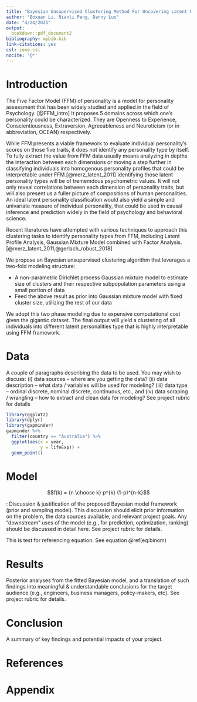 ```yaml
---
title: "Bayesian Unsupervised Clustering Method For Uncovering Latent Personality Types "
author: "Boxuan Li, Nianli Peng, Danny Luo"
date: "4/24/2021"
output:
  bookdown::pdf_document2
bibliography: mybib.bib
link-citations: yes
csl: ieee.csl
nocite: '@*'
---
```

# Introduction

The Five Factor Model (FFM) of personality is a model for personality assessment that has been widely studied and applied in the field of Psychology. [@FFM_intro] It proposes 5 domains across which one's personality could be characterized. They are Openness to Experience, Conscientiousness, Extraversion, Agreeableness and Neuroticism (or in abbreviation, OCEAN) respectively. 

While FFM presents a viable framework to evaluate individual personality's scores on those five traits, it does not identify any personality type by itself. To fully extract the value from FFM data usually means analyzing in depths the interaction between each dimensions or moving a step further in classifying individuals into homogenous personality profiles that could be interpretable under FFM.[@merz_latent_2011] Identifying those latent personality types will be of trememdous psychometric values. It will not only reveal correlations between each dimension of personality traits, but will also present us a fuller picture of compositions of human personalities. An ideal latent personality classification would also yield a simple and univariate measure of individual personality, that could be used in causal inference and prediction widely in the field of psychology and behavioral science. 

Recent literatures have attempted with various techniques to approach this clustering tasks to identify personality types from FFM, including Latent Profile Analysis, Gaussian Mixture Model combined with Factor Analysis. [@merz_latent_2011,@gerlach_robust_2018] 

We propose an Bayesian unsupervised clustering algorithm that leverages a two-fold modeling structure:

- A non-parametric Dirichlet process Gaussian mixture model to estimate size of clusters and their respective subpopulation parameters using a small portion of data
- Feed the above result as prior into Gaussian mixture model with fixed cluster size, utilizing the rest of our data

We adopt this two phase modeling due to expensive computational cost given the gigantic dataset. The final output will yield a clustering of all individuals into different latent personalities type that is highly interpretable using FFM framework. 

# Data

A couple of paragraphs describing the data to be used. You may wish to
discuss: (i) data sources – where are you getting the data? (ii) data description –
what data / variables will be used for modeling? (iii) data type – ordinal discrete,
nominal discrete, continuous, etc., and (iv) data scraping / wrangling – how to
extract and clean data for modeling? See project rubric for details

```r
library(ggplot2)
library(dplyr)
library(gapminder)
gapminder %>%
  filter(country == "Australia") %>%
  ggplot(aes(x = year,
             y = lifeExp)) + 
  geom_point()
```




# Model
$$f(k) = {n \choose k} p^{k} (1-p)^{n-k}$$
\begin{equation} 
  f\left(k\right) = \binom{n}{k} p^k\left(1-p\right)^{n-k}
  (\#eq:binom)
\end{equation} 

: Discussion & justification of the proposed Bayesian model framework
(prior and sampling model). This discussion should elicit prior information on the
problem, the data sources available, and relevant project goals. Any “downstream”
uses of the model (e.g., for prediction, optimization, ranking) should be discussed
in detail here. See project rubric for details.


This is test for referencing equation. See equation \@ref(eq:binom)

# Results
Posterior analyses from the fitted Bayesian model, and a translation of
such findings into meaningful & understandable conclusions for the target audience
(e.g., engineers, business managers, policy-makers, etc). See project rubric for
details.


# Conclusion





A summary of key findings and potential impacts of your project.



# References {-}

<div id="refs"></div>

# Appendix {-}

